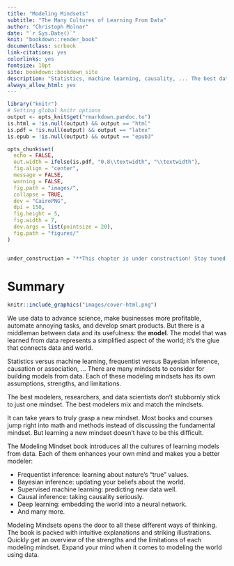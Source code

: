 ```yaml
---
title: "Modeling Mindsets"
subtitle: "The Many Cultures of Learning From Data"
author: "Christoph Molnar"
date: "`r Sys.Date()`"
knit: "bookdown::render_book"
documentclass: scrbook
link-citations: yes
colorlinks: yes
fontsize: 10pt
site: bookdown::bookdown_site
description: "Statistics, machine learning, causality, ... The best data scientists don't mindlessly follow just one approach. The best data scientists have all modeling mindsets at their disposal -- and use the right tool for the right job."
always_allow_html: yes
---
```


```r
library("knitr")
# Setting global knitr options
output <- opts_knit$get("rmarkdown.pandoc.to")
is.html = !is.null(output) && output == "html"
is.pdf = !is.null(output) && output == "latex"
is.epub = !is.null(output) && output == "epub3" 

opts_chunk$set(
  echo = FALSE,
  out.width = ifelse(is.pdf, "0.8\\textwidth", "\\textwidth"),
  fig.align = "center",
  message = FALSE,
  warning = FALSE,
  fig.path = "images/", 
  collapse = TRUE,
  dev = "CairoPNG",
  dpi = 150, 
  fig.height = 5, 
  fig.width = 7,
  dev.args = list(pointsize = 20),
  fig.path = "figures/"
)


under_construction = "**This chapter is under construction! Stay tuned.**"
```


# Summary {-}

```r
knitr::include_graphics("images/cover-html.png")
```

<!-- TODO:

Write about how this book is unique:

- usually books/resources are about one mindset
- sometimes only comparing two: stats/ml, freq/bayes, ...
- parts of mindset are implicit in how community works
- lots of reading between the lines
- but this book makes it explicit and saves you years
-->

<!-- Background -->
We use data to advance science, make businesses more profitable, automate annoying tasks, and develop smart products.
But there is a middleman between data and its usefulness: the **model**.
The model that was learned from data represents a simplified aspect of the world; it's the glue that connects data and world.

<!-- Many mindsets available -->
Statistics versus machine learning, frequentist versus Bayesian inference, causation or association, ...
There are many mindsets to consider for building models from data.
Each of these modeling mindsets has its own assumptions, strengths, and limitations.

<!-- best mindset -->
The best modelers, researchers, and data scientists don't stubbornly stick to just one mindset.
The best modelers mix and match the mindsets.

<!-- difficulty with learning many mindsets -->
It can take years to truly grasp a new mindset.
Most books and courses jump right into math and methods instead of discussing the fundamental mindset.
But learning a new mindset doesn't have to be this difficult.

<!-- content -->
The Modeling Mindset book introduces all the cultures of learning models from data.
Each of them enhances your own mind and makes you a better modeler: 

<!-- only list mindsets? without sentence?-->
* Frequentist inference: learning about nature's "true" values.
* Bayesian inference: updating your beliefs about the world.
* Supervised machine learning: predicting new data well.
* Causal inference: taking causality seriously.
* Deep learning: embedding the world into a neural network.
* And many more.

<!-- this book -->
Modeling Mindsets opens the door to all these different ways of thinking.
The book is packed with intuitive explanations and striking illustrations.
Quickly get an overview of the strengths and the limitations of each modeling mindset.
Expand your mind when it comes to modeling the world using data.


